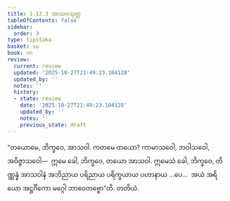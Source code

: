 ```yaml
---
title: 1.13.3 အာသဝသုတ္တ
tableOfContents: false
sidebar:
  order: 3
type: tipitaka
basket: su
book: sn
review:
  current: review
  updated: '2025-10-27T21:49:23.104128'
  updated_by: ''
  notes: ''
  history:
  - state: review
    date: '2025-10-27T21:49:23.104128'
    updated_by: ''
    notes: ''
    previous_state: draft
---
```



<ReviewStatus review={frontmatter.review} showDetails={true} />

<HypothesisAnnotation frontmatter={frontmatter} />

<DynamicBreadcrumb />

<Division number="163" book="sn" e="ch" v="18" p="303">

<Paragraph number="314" book="sn">
“တယောမေ, ဘိက္ခဝေ, အာသဝါ. ကတမေ တယော? ကာမာသဝေါ, ဘဝါသဝေါ, အဝိဇ္ဇာသဝေါ—  ဣမေ ခေါ, ဘိက္ခဝေ, တယော အာသဝါ. ဣမေသံ ခေါ, ဘိက္ခဝေ, တိဏ္ဏန္နံ အာသဝါနံ အဘိညာယ ပရိညာယ ပရိက္ခယာယ ပဟာနာယ …ပေ…  အယံ အရိယော အဋ္ဌင်္ဂိကော မဂ္ဂေါ ဘာဝေတဗ္ဗော”တိ.

</Paragraph>
</Division>

<Paragraph number="315" type="center" book="sn">
တတိယံ.
</Paragraph>
